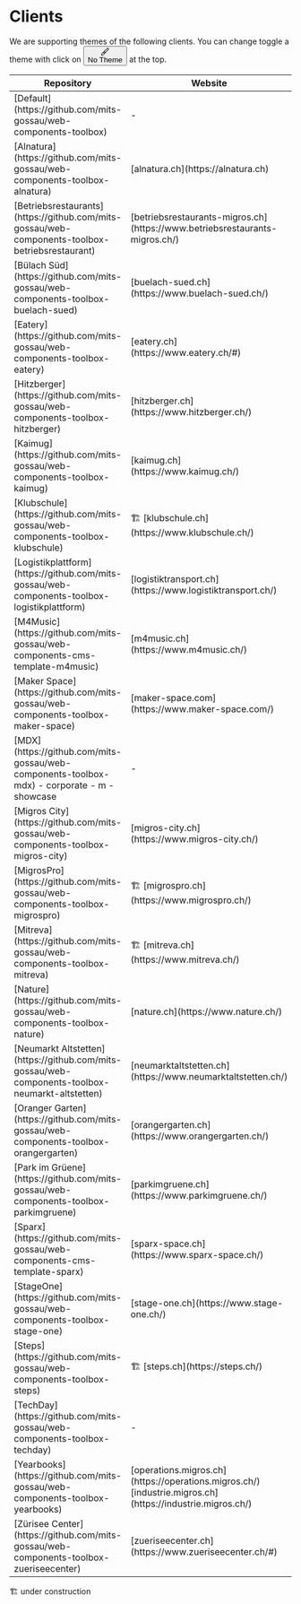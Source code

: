 
<Meta title="Clients" />

<style>
  {`
    .button-theme-toggle {
      background: transparent;
      border: none;
      border-radius: 4px;
      color: #333;
      font-size: 13px;
      font-weight: bold;
      height: 28px;
      -webkit-box-pack: center;
      justify-content: center;
      margin-top: 6px;
      padding: 8px 7px;
      background-color: rgba(2,156,253,0.07);
      color: #FF6600;
      display: inline-flex;
      -webkit-box-align: center;
      -ms-flex-align: center;
      align-items: center;
    }
    .button-theme-toggle svg {
      width: 14px;
      display: inline-block;
      shape-rendering: inherit;
      vertical-align: middle;
      fill: currentColor;
    }
    .button-theme-label {
      display: inline-block;
      -webkit-text-decoration: none;
      text-decoration: none;
      padding: 10px;
      font-weight: 700;
      font-size: 13px;
      line-height: 1;
      height: 40px;
      border: none;
      border-top: 3px solid transparent;
      border-bottom: 3px solid transparent;
      background: transparent;
    }
  `}
</style>

# Clients

We are supporting themes of the following clients. You can change toggle a theme with click on <button type="button" class="button-theme-toggle" title="CSS custom properties themes"><svg viewBox="0 0 14 14" width="14px" height="14px" class="css-149xqrd"><path fill-rule="evenodd" d="M11.8535.1464a.5.5 0 0 0-.7071 0L2.9827 8.3102a2.2396 2.2396 0 0 0-1.0737.599C.6772 10.141.2402 11.903.0852 12.9978 0 13.5998 0 14.0002 0 14.0002s.4004 0 1.0023-.0853c1.095-.155 2.8569-.5919 4.0887-1.8237.307-.307.5067-.6806.5992-1.0743l8.1633-8.1633a.5.5 0 0 0 0-.7071l-2-2Zm-6.253 9.546L6.543 8.75l-1.293-1.2929-.9424.9424a2.242 2.242 0 0 1 .7835.5097c.23.2302.4.4977.5095.7831ZM7.25 8.0428 12.7929 2.5 11.5 1.2071 5.957 6.75 7.25 8.0429ZM4.3839 9.6163c.4881.4882.4881 1.2796 0 1.7678-.7665.7664-1.832 1.1845-2.7791 1.403a8.6972 8.6972 0 0 1-.49.0982 8.7151 8.7151 0 0 1 .0982-.4899c.2186-.9471.6367-2.0126 1.403-2.779.4882-.4882 1.2797-.4882 1.7679 0Z"></path></svg><div title="Theme" class="button-theme-label">No Theme</div></button> at the top.

<table>
  <thead>
    <tr>
      <th>Repository</th>
      <th>Website</th>
    </tr>
  </thead>
  <tbody>
    <tr>
      <td>[Default](https://github.com/mits-gossau/web-components-toolbox)</td>
      <td> - </td>
    </tr>
    <tr>
      <td>[Alnatura](https://github.com/mits-gossau/web-components-toolbox-alnatura)</td>
      <td>[alnatura.ch](https://alnatura.ch)</td>
    </tr>
    <tr>
      <td>[Betriebsrestaurants](https://github.com/mits-gossau/web-components-toolbox-betriebsrestaurant)</td>
      <td>[betriebsrestaurants-migros.ch](https://www.betriebsrestaurants-migros.ch/)</td>
    </tr>
    <tr>
      <td>[Bülach Süd](https://github.com/mits-gossau/web-components-toolbox-buelach-sued)</td>
      <td>[buelach-sued.ch](https://www.buelach-sued.ch/)</td>
    </tr>
    <tr>
      <td>[Eatery](https://github.com/mits-gossau/web-components-toolbox-eatery)</td>
      <td>[eatery.ch](https://www.eatery.ch/#)</td>
    </tr>
    <tr>
      <td>[Hitzberger](https://github.com/mits-gossau/web-components-toolbox-hitzberger)</td>
      <td>[hitzberger.ch](https://www.hitzberger.ch/)</td>
    </tr>
    <tr>
      <td>[Kaimug](https://github.com/mits-gossau/web-components-toolbox-kaimug)</td>
      <td>[kaimug.ch](https://www.kaimug.ch/)</td>
    </tr>
    <tr>
      <td>[Klubschule](https://github.com/mits-gossau/web-components-toolbox-klubschule)</td>
      <td>🏗️ [klubschule.ch](https://www.klubschule.ch/)</td>
    </tr>
    <tr>
      <td>[Logistikplattform](https://github.com/mits-gossau/web-components-toolbox-logistikplattform)</td>
      <td>[logistiktransport.ch](https://www.logistiktransport.ch/)</td>
    </tr>
    <tr>
      <td>[M4Music](https://github.com/mits-gossau/web-components-cms-template-m4music)</td>
      <td>[m4music.ch](https://www.m4music.ch/)</td>
    </tr>
    <tr>
      <td>[Maker Space](https://github.com/mits-gossau/web-components-toolbox-maker-space)</td>
      <td>[maker-space.com](https://www.maker-space.com/)</td>
    </tr>
    <tr>
      <td>
        [MDX](https://github.com/mits-gossau/web-components-toolbox-mdx)  
        - corporate
        - m
        - showcase
      </td>
      <td> - </td>
    </tr>
    <tr>
      <td>[Migros City](https://github.com/mits-gossau/web-components-toolbox-migros-city)</td>
      <td>[migros-city.ch](https://www.migros-city.ch/)</td>
    </tr>
    <tr>
      <td>[MigrosPro](https://github.com/mits-gossau/web-components-toolbox-migrospro)</td>
      <td>🏗️ [migrospro.ch](https://www.migrospro.ch/)</td>
    </tr>
    <tr>
      <td>[Mitreva](https://github.com/mits-gossau/web-components-toolbox-mitreva)</td>
      <td>🏗️ [mitreva.ch](https://www.mitreva.ch/)</td>
    </tr>
    <tr>
      <td>[Nature](https://github.com/mits-gossau/web-components-toolbox-nature)</td>
      <td>[nature.ch](https://www.nature.ch/)</td>
    </tr>
    <tr>
      <td>[Neumarkt Altstetten](https://github.com/mits-gossau/web-components-toolbox-neumarkt-altstetten)</td>
      <td>[neumarktaltstetten.ch](https://www.neumarktaltstetten.ch/)</td>
    </tr>
    <tr>
      <td>[Oranger Garten](https://github.com/mits-gossau/web-components-toolbox-orangergarten)</td>
      <td>[orangergarten.ch](https://www.orangergarten.ch/)</td>
    </tr>
    <tr>
      <td>[Park im Grüene](https://github.com/mits-gossau/web-components-toolbox-parkimgruene)</td>
      <td>[parkimgruene.ch](https://www.parkimgruene.ch/)</td>
    </tr>
    <tr>
      <td>[Sparx](https://github.com/mits-gossau/web-components-cms-template-sparx)</td>
      <td>[sparx-space.ch](https://www.sparx-space.ch/)</td>
    </tr>
    <tr>
      <td>[StageOne](https://github.com/mits-gossau/web-components-toolbox-stage-one)</td>
      <td>[stage-one.ch](https://www.stage-one.ch/)</td>
    </tr>
    <tr>
      <td>[Steps](https://github.com/mits-gossau/web-components-toolbox-steps)</td>
      <td>🏗️ [steps.ch](https://steps.ch/)</td>
    </tr>
    <tr>
      <td>[TechDay](https://github.com/mits-gossau/web-components-toolbox-techday)</td>
      <td> - </td>
    </tr>
    <tr>
      <td>[Yearbooks](https://github.com/mits-gossau/web-components-toolbox-yearbooks)</td>
      <td>
        [operations.migros.ch](https://operations.migros.ch/)  
        [industrie.migros.ch](https://industrie.migros.ch/)
      </td>
    </tr>
    <tr>
      <td>[Zürisee Center](https://github.com/mits-gossau/web-components-toolbox-zueriseecenter)</td>
      <td>[zueriseecenter.ch](https://www.zueriseecenter.ch/#)</td>
    </tr>
  </tbody>
</table>

🏗️ under construction

